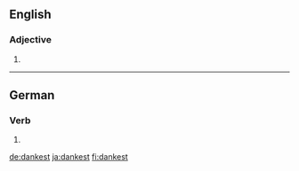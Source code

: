 ==English==

===Adjective===
{{head|en|adjective superlative form}}

# {{en-superlative of|dank}}

----

==German==

===Verb===
{{head|de|verb form}}

# {{de-verb form of|danken|2|s|k1}}

[[de:dankest]]
[[ja:dankest]]
[[fi:dankest]]